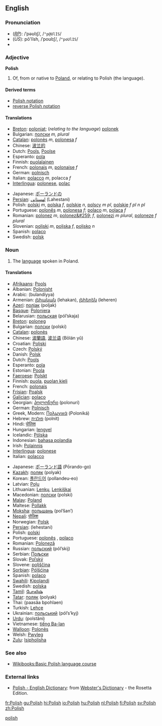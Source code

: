 {{interwiktionary|code=pl}}
{{see|polish}}
==English==
{{wikipedia}}

===Pronunciation===
*(''[[RP]]''): /ˈpəʊlɪʃ/, /<tt>"p@UlIS</tt>/
*(''US''): pōʹlĭsh, /ˈpoʊlɪʃ/, /<tt>"poUlIS</tt>/
*{{audio|en-us-Polish_proper.ogg|Audio (US)}}
[[Category:English heteronyms|polish]]

===Adjective===
'''Polish'''

#Of, from or native to [[Poland]], or relating to Polish (the language).

====Derived terms====
*[[Polish notation]]
*[[reverse Polish notation]]

====Translations====
{{top}}
*[[Breton]]: [[poloniat]]; (''relating to the language'') [[polonek]]
*Bulgarian: [[полски]] ''m, plural''
*[[Catalan]]: [[polonès]] ''m'', [[polonesa]] ''f''
*Chinese: [[波兰的]]
*Dutch: [[Pools]], [[Poolse]]
*Esperanto: [[pola]]
*Finnish: [[puolalainen]]
*French: [[polonais]] ''m'', [[polonaise]] ''f''
*German: [[polnisch]]
*Italian: [[polacco]] ''m'', polacca ''f''
*[[Interlingua]]: [[polonese]], [[polac]]
{{mid}}
*Japanese: [[ポーランドの]]
*[[Persian]]: [[لهستانی]] (Lahestani)
*Polish: [[polski]] ''m'', [[polska]] ''f'', [[polskie]] ''n'', [[polscy]] ''m pl'', [[polskie]] ''f pl'' ''n pl''
*Portuguese: [[polonês]] ''m'', [[polonesa]] ''f''; [[polaco]] ''m'', [[polaca]] ''f''
*Romanian: [[polonez]] ''m'', [[polonez&#259;]] ''f'', [[polonezi]] ''m plural'', [[poloneze]] ''f plural''
*Slovenian: [[poljski]] ''m'', [[poljska]] ''f'', [[poljsko]] ''n''
*Spanish: [[polaco]]
*Swedish: [[polsk]]
{{bottom}}

===Noun===
{{en-noun|-}}
#The [[language]] spoken in Poland.

====Translations====
{{top}}
*[[Afrikaans]]: [[Pools]]
*Albanian: [[Polonisht]]
*Arabic: {{ARchar|[[بولندية]]}} (bulandíyya) {{f}}
*Armenian: [[լեհական]] (lehakan), [[լեհերեն]] (leheren)
*[[Azeri]]: [[полјак]] (poljak)
*[[Basque]]: [[Poloniera]]
*Belarusian: [[польская]] (pól’skaja)
*[[Breton]]: [[poloneg]] {{m}}
*Bulgarian: [[полски]] (polski)
*[[Catalan]]: [[polonès]]
*Chinese: [[波蘭語]], [[波兰语]] (Bōlán yǔ)
*Croatian: [[Poljski]]
*Czech: [[Polský]]
*Danish: [[Polsk]]
*Dutch: [[Pools]] {{n}}
*Esperanto: [[pola]]
*Estonian: [[Poola]]
*[[Faeroese]]: [[Polskt]]
*Finnish: [[puola]], [[puolan kieli]] 
*French: [[polonais]] {{m}}
*[[Frisian]]: [[Poalsk]]
*[[Galician]]: [[polaco]]
*Georgian: [[პოლონური]] (polonuri)
*German: [[Polnisch]] {{n}}
*Greek, Modern: [[Πολωνικά]] (Poloniká)
*Hebrew: [[פולנית]] (polnít)
*Hindi: [[पोलिश]]
*Hungarian: [[lengyel]]
*Icelandic: [[Pólska]]
*Indonesian: [[bahasa polandia]]
*Irish: [[Polainnis]]
*[[Interlingua]]: [[polonese]] 
*Italian: [[polacco]]
{{mid}}
*Japanese: [[ポーランド語]] (Pōrando-go)
*[[Kazakh]]: [[поляк]] (polyak)
*Korean: [[폴란드어]] (pollandeu-eo)
*Latvian: [[Poļu]]
*Lithuanian: [[Lenkų]], [[Lenkiškai]]
*Macedonian: [[полски]] (polski)
*[[Malay]]: [[Poland]]
*Maltese: [[Pollakk]]
*[[Moksha]]: [[польшань]] (pol’šan’)
*[[Nepali]]: [[पोलिश]]
*Norwegian: [[Polsk]]
*[[Persian]]: {{FAchar|[[لهستانى]]}} (lehestani)
*Polish: [[polski]] 
*Portuguese: [[polonês]] {{m}}, [[polaco]] {{m}} 
*Romanian: [[Poloneză]]
*Russian: [[польский]] (pól’skij)
*Serbian: [[Пољски]]
*Slovak: [[Poľský]]
*Slovene: [[poljščina]] {{f}}
*[[Sorbian]]: [[Pólšćina]]
*Spanish: [[polaco]] {{m}}
*[[Swahili]]: [[Kipolandi]]
*Swedish: [[polska]]
*[[Tamil]]: [[போலிஷ்]]
*[[Tatar]]: [[поляк]] (polyak)
*Thai: {{THchar|[[ภาษาโปแลนด์]]}} (paasăa bpohlaen)
*Turkish: [[Lehçe]]
*Ukrainian: [[польський]] (pól’s’kyj)
*[[Urdu]]: {{URchar|[[پولستاني]]}} (polstâni)
*Vietnamese: [[tiếng Ba-lan]]
*[[Walloon]]: [[Polonès]]
*Welsh: [[Pwyleg]]
*[[Zulu]]: [[Isipholisha]]
{{bottom}}

===See also===
*[[Wikibooks:Basic Polish language course]]
===External links===
*[http://www.websters-online-dictionary.org/definition/Polish-english/ Polish - English Dictionary]: from [http://www.websters-online-dictionary.org/ Webster's Dictionary] - the Rosetta Edition.
{{ethnologue|code=pol}}

[[fr:Polish]]
[[gu:Polish]]
[[hi:Polish]]
[[io:Polish]]
[[hu:Polish]]
[[nl:Polish]]
[[fi:Polish]]
[[sv:Polish]]
[[zh:Polish]]